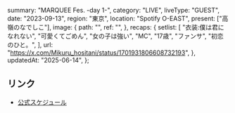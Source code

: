   summary: "MARQUEE Fes. -day 1-",
  category: "LIVE",
  liveType: "GUEST",
  date: "2023-09-13",
  region: "東京",
  location: "Spotify O-EAST",
  present: ["高嶺のなでしこ"],
  image: {
    path: "",
    ref: "",
  },
  recaps: {
    setlist: [
      "衣装:僕は君になれない",
      "可愛くてごめん",
      "女の子は強い",
      "MC",
      "17歳",
      "ファンサ",
      "初恋のひと。",
    ],
    url: "https://x.com/Mikuru_hositani/status/1701931806608732193",
  },
  updatedAt: "2025-06-14",
};

## リンク

- [公式スケジュール](https://takanenonadeshiko.jp/?p=1350)
